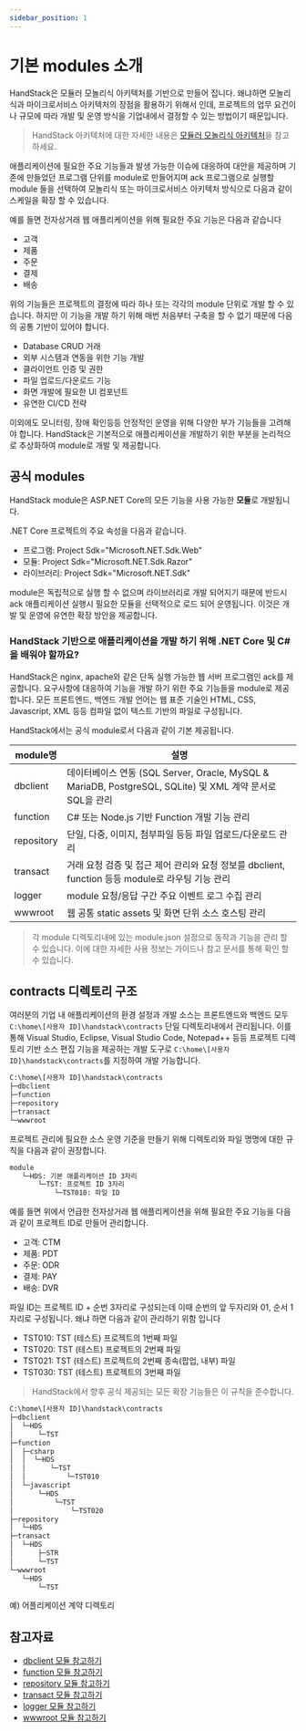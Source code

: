```yaml
---
sidebar_position: 1
---
```


# 기본 modules 소개

HandStack은 모듈러 모놀리식 아키텍처를 기반으로 만들어 집니다. 왜냐하면 모놀리식과 마이크로서비스 아키텍처의 장점을 활용하기 위해서 인데, 프로젝트의 업무 요건이나 규모에 따라 개발 및 운영 방식을 기업내에서 결정할 수 있는 방법이기 때문입니다.

> HandStack 아키텍처에 대한 자세한 내용은 [모듈러 모놀리식 아키텍처](/docs/reference/concept/모듈러%20모놀리식%20아키텍처)을 참고하세요.

애플리케이션에 필요한 주요 기능들과 발생 가능한 이슈에 대응하여 대안을 제공하며 기존에 만들었던 프로그램 단위를 module로 만들어지며 ack 프로그램으로 실행할 module 들을 선택하여 모놀리식 또는 마이크로서비스 아키텍처 방식으로 다음과 같이 스케일을 확장 할 수 있습니다.

예를 들면 전자상거래 웹 애플리케이션을 위해 필요한 주요 기능은 다음과 같습니다

* 고객
* 제품
* 주문
* 결제
* 배송

위의 기능들은 프로젝트의 결정에 따라 하나 또는 각각의 module 단위로 개발 할 수 있습니다. 하지만 이 기능을 개발 하기 위해 매번 처음부터 구축을 할 수 없기 때문에 다음의 공통 기반이 있어야 합니다.

* Database CRUD 거래
* 외부 시스템과 연동을 위한 기능 개발
* 클라이언트 인증 및 권한
* 파일 업로드/다운로드 기능
* 화면 개발에 필요한 UI 컴포넌트
* 유연한 CI/CD 전략

이외에도 모니터링, 장애 확인등등 안정적인 운영을 위해 다양한 부가 기능들을 고려해야 합니다. HandStack은 기본적으로 애플리케이션을 개발하기 위한 부분을 논리적으로 추상화하여 module로 개발 및 제공합니다.

## 공식 modules

HandStack module은 ASP.NET Core의 모든 기능을 사용 가능한 **모듈**로 개발됩니다.

.NET Core 프로젝트의 주요 속성을 다음과 같습니다.

* 프로그램: Project Sdk="Microsoft.NET.Sdk.Web"
* 모듈: Project Sdk="Microsoft.NET.Sdk.Razor"
* 라이브러리: Project Sdk="Microsoft.NET.Sdk"

module은 독립적으로 실행 할 수 없으며 라이브러리로 개발 되어지기 때문에 반드시 ack 애플리케이션 실행시 필요한 모듈을 선택적으로 로드 되어 운영됩니다. 이것은 개발 및 운영에 유연한 확장 방안을 제공합니다.

### HandStack 기반으로 애플리케이션을 개발 하기 위해 .NET Core 및 C#을 배워야 할까요?

HandStack은 nginx, apache와 같은 단독 실행 가능한 웹 서버 프로그램인 ack를 제공합니다. 요구사항에 대응하여 기능을 개발 하기 위한 주요 기능들을 module로 제공합니다. 모든 프론트엔드, 백엔드 개발 언어는 웹 표준 기술인 HTML, CSS, Javascript, XML 등등 컴파일 없이 텍스트 기반의 파일로 구성됩니다.

HandStack에서는 공식 module로서 다음과 같이 기본 제공됩니다.

|module명|설명|
|---|---|
|dbclient|데이터베이스 연동 (SQL Server, Oracle, MySQL & MariaDB, PostgreSQL, SQLite) 및 XML 계약 문서로 SQL을 관리|
|function|C# 또는 Node.js 기반 Function 개발 기능 관리|
|repository|단일, 다중, 이미지, 첨부파일 등등 파일 업로드/다운로드 관리|
|transact|거래 요청 검증 및 접근 제어 관리와 요청 정보를 dbclient, function 등등 module로 라우팅 기능 관리|
|logger|module 요청/응답 구간 주요 이벤트 로그 수집 관리|
|wwwroot|웹 공통 static assets 및 화면 단위 소스 호스팅 관리|

> 각 module 디렉토리내에 있는 module.json 설정으로 동작과 기능을 관리 할 수 있습니다. 이에 대한 자세한 사용 정보는 가이드나 참고 문서를 통해 확인 할 수 있습니다. 

## contracts 디렉토리 구조

여러분의 기업 내 애플리케이션의 환경 설정과 개발 소스는 프론트엔드와 백엔드 모두 `C:\home\[사용자 ID]\handstack\contracts` 단일 디렉토리내에서 관리됩니다. 이를 통해 Visual Studio, Eclipse, Visual Studio Code, Notepad++ 등등 프로젝트 디렉토리 기반 소스 편집 기능을 제공하는 개발 도구로 `C:\home\[사용자 ID]\handstack\contracts`를 지정하여 개발 가능합니다.

```txt
C:\home\[사용자 ID]\handstack\contracts
├─dbclient
├─function
├─repository
├─transact
└─wwwroot
```

프로젝트 관리에 필요한 소스 운영 기준을 만들기 위해 디렉토리와 파일 명명에 대한 규칙을 다음과 같이 권장합니다.

```txt
module
   └─HDS: 기본 애플리케이션 ID 3자리
       └─TST: 프로젝트 ID 3자리
           └─TST010: 파일 ID 
```

예를 들면 위에서 언급한 전자상거래 웹 애플리케이션을 위해 필요한 주요 기능을 다음과 같이 프로젝트 ID로 만들어 관리합니다.

* 고객: CTM
* 제품: PDT
* 주문: ODR
* 결제: PAY
* 배송: DVR

파일 ID는 프로젝트 ID + 순번 3자리로 구성되는데 이때 순번의 앞 두자리와 01, 순서 1자리로 구성됩니다. 왜냐 하면 다음과 같이 관리하기 위함 입니다

* TST010: TST (테스트) 프로젝트의 1번째 파일
* TST020: TST (테스트) 프로젝트의 2번째 파일
* TST021: TST (테스트) 프로젝트의 2번째 종속(팝업, 내부) 파일
* TST030: TST (테스트) 프로젝트의 3번째 파일

> HandStack에서 향후 공식 제공되는 모든 확장 기능들은 이 규칙을 준수합니다.

```txt
C:\home\[사용자 ID]\handstack\contracts
├─dbclient
│  └─HDS
│      └─TST
├─function
│  ├─csharp
│  │  └─HDS
│  │      └─TST
│  │          └─TST010
│  └─javascript
│      └─HDS
│          └─TST
│              └─TST020
├─repository
│  └─HDS
├─transact
│  └─HDS
│      ├─STR
│      └─TST
└─wwwroot
   └─HDS
       └─TST
```
예) 어플리케이션 계약 디렉토리

## 참고자료
* [dbclient 모듈 참고하기](http://localhost:3000/docs/category/dbclient)
* [function 모듈 참고하기](http://localhost:3000/docs/category/function)
* [repository 모듈 참고하기](http://localhost:3000/docs/category/repository)
* [transact 모듈 참고하기](http://localhost:3000/docs/category/transact)
* [logger 모듈 참고하기](http://localhost:3000/docs/category/logger)
* [wwwroot 모듈 참고하기](http://localhost:3000/docs/category/wwwroot)